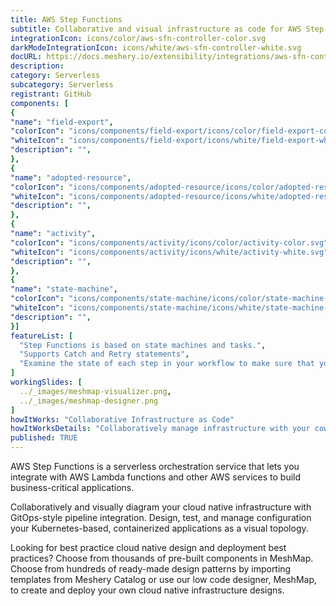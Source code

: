 ```yaml
---
title: AWS Step Functions
subtitle: Collaborative and visual infrastructure as code for AWS Step Functions
integrationIcon: icons/color/aws-sfn-controller-color.svg
darkModeIntegrationIcon: icons/white/aws-sfn-controller-white.svg
docURL: https://docs.meshery.io/extensibility/integrations/aws-sfn-controller
description: 
category: Serverless
subcategory: Serverless
registrant: GitHub
components: [
{
"name": "field-export",
"colorIcon": "icons/components/field-export/icons/color/field-export-color.svg",
"whiteIcon": "icons/components/field-export/icons/white/field-export-white.svg",
"description": "",
},
{
"name": "adopted-resource",
"colorIcon": "icons/components/adopted-resource/icons/color/adopted-resource-color.svg",
"whiteIcon": "icons/components/adopted-resource/icons/white/adopted-resource-white.svg",
"description": "",
},
{
"name": "activity",
"colorIcon": "icons/components/activity/icons/color/activity-color.svg",
"whiteIcon": "icons/components/activity/icons/white/activity-white.svg",
"description": "",
},
{
"name": "state-machine",
"colorIcon": "icons/components/state-machine/icons/color/state-machine-color.svg",
"whiteIcon": "icons/components/state-machine/icons/white/state-machine-white.svg",
"description": "",
}]
featureList: [
  "Step Functions is based on state machines and tasks.",
  "Supports Catch and Retry statements",
  "Examine the state of each step in your workflow to make sure that your application runs in order and as expected"
]
workingSlides: [
  ../_images/meshmap-visualizer.png,
  ../_images/meshmap-designer.png
]
howItWorks: "Collaborative Infrastructure as Code"
howItWorksDetails: "Collaboratively manage infrastructure with your coworkers synchronously sharing the same designs."
published: TRUE
---
```

<p>
AWS Step Functions is a serverless orchestration service that lets you integrate with AWS Lambda functions and other AWS services to build business-critical applications. 
</p>
<p>
    Collaboratively and visually diagram your cloud native infrastructure with GitOps-style pipeline integration. Design, test, and manage configuration your Kubernetes-based, containerized applications as a visual topology.
</p>
<p>
    Looking for best practice cloud native design and deployment best practices? Choose from thousands of pre-built components in MeshMap. Choose from hundreds of ready-made design patterns by importing templates from Meshery Catalog or use our low code designer, MeshMap, to create and deploy your own cloud native infrastructure designs.
</p>
